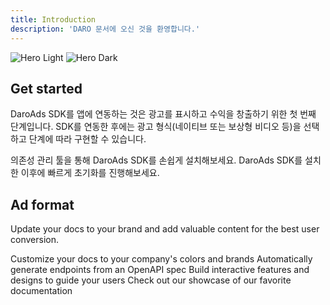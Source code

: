 ```yaml
---
title: Introduction
description: 'DARO 문서에 오신 것을 환영합니다.'
---
```


<img
  className="block dark:hidden"
  src="/images/hero-light.svg"
  alt="Hero Light"
/>
<img
  className="hidden dark:block"
  src="/images/hero-dark.svg"
  alt="Hero Dark"
/>

## Get started

DaroAds SDK를 앱에 연동하는 것은 광고를 표시하고 수익을 창출하기 위한 첫 번째 단계입니다. SDK를 연동한 후에는 광고 형식(네이티브 또는 보상형 비디오 등)을 선택하고 단계에 따라 구현할 수 있습니다.

<CardGroup cols={2}>
  <Card
    title="DARO SDK 설치하기"
    icon="pen-to-square"
    href="https://mintlify.com/docs/quickstart"
  >
    의존성 관리 툴을 통해 DaroAds SDK를 손쉽게 설치해보세요.
  </Card>
  <Card
    title="DARO SDK 초기화하기"
    icon="image"
    href="https://mintlify.com/docs/development"
  >
    DaroAds SDK를 설치한 이후에 빠르게 초기화를 진행해보세요.
  </Card>
</CardGroup>

## Ad format

Update your docs to your brand and add valuable content for the best user conversion.

<CardGroup cols={2}>
  <Card
    title="Banner"
    icon="palette"
    href="https://mintlify.com/docs/settings/global"
  >
    Customize your docs to your company's colors and brands
  </Card>
  <Card
    title="Native"
    icon="code"
    href="https://mintlify.com/docs/api-playground/openapi"
  >
    Automatically generate endpoints from an OpenAPI spec
  </Card>
  <Card
    title="Rewarded Video"
    icon="screwdriver-wrench"
    href="https://mintlify.com/docs/components/accordion"
  >
    Build interactive features and designs to guide your users
  </Card>
  <Card
    title="Interstitial"
    icon="stars"
    href="https://mintlify.com/customers"
  >
    Check out our showcase of our favorite documentation
  </Card>
</CardGroup>
